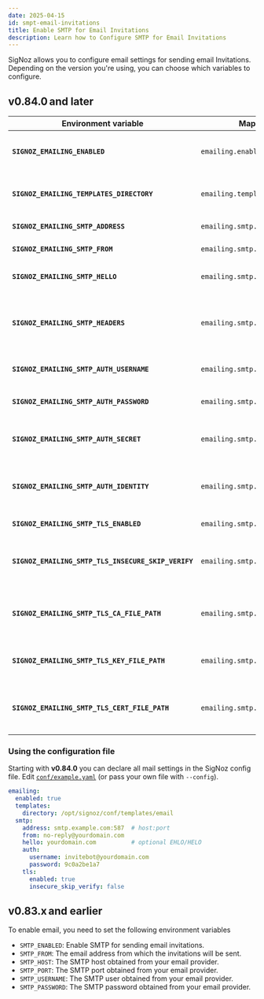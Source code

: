 ```yaml
---
date: 2025-04-15
id: smpt-email-invitations
title: Enable SMTP for Email Invitations
description: Learn how to Configure SMTP for Email Invitations
---
```


SigNoz allows you to configure email settings for sending email Invitations. Depending on the version you're using, you can choose which variables to configure.


## v0.84.0 and later

| Environment variable                                | Maps to config field                     | Description                                                                                  |
| --------------------------------------------------- | ---------------------------------------- | -------------------------------------------------------------------------------------------- |
| **`SIGNOZ_EMAILING_ENABLED`**                       | `emailing.enabled`                       | Enable or disable all outbound email                                                         |
| **`SIGNOZ_EMAILING_TEMPLATES_DIRECTORY`**           | `emailing.templates.directory`           | Folder that holds HTML / text templates                                                      |
| **`SIGNOZ_EMAILING_SMTP_ADDRESS`**                  | `emailing.smtp.address`                  | SMTP host and port                                                                           |
| **`SIGNOZ_EMAILING_SMTP_FROM`**                     | `emailing.smtp.from`                     | Sender address                                                                               |
| **`SIGNOZ_EMAILING_SMTP_HELLO`**                    | `emailing.smtp.hello`                    | EHLO/HELO domain (optional).                                                                 |
| **`SIGNOZ_EMAILING_SMTP_HEADERS`**                  | `emailing.smtp.headers`                  | Static headers — comma-separated `key:value` pairs                                           |
| **`SIGNOZ_EMAILING_SMTP_AUTH_USERNAME`**            | `emailing.smtp.auth.username`            | SMTP-AUTH user name.                                                                         |
| **`SIGNOZ_EMAILING_SMTP_AUTH_PASSWORD`**            | `emailing.smtp.auth.password`            | SMTP-AUTH password.                                                                          |
| **`SIGNOZ_EMAILING_SMTP_AUTH_SECRET`**              | `emailing.smtp.auth.secret`              | Secret for CRAM-MD5 or similar (rare).                                                       |
| **`SIGNOZ_EMAILING_SMTP_AUTH_IDENTITY`**            | `emailing.smtp.auth.identity`            | Identity string for some auth mechanisms (rare).                                             |
| **`SIGNOZ_EMAILING_SMTP_TLS_ENABLED`**              | `emailing.smtp.tls.enabled`              | `true` → use STARTTLS.                                                                       |
| **`SIGNOZ_EMAILING_SMTP_TLS_INSECURE_SKIP_VERIFY`** | `emailing.smtp.tls.insecure_skip_verify` | `true` → skip TLS cert verification (self-signed).                                           |
| **`SIGNOZ_EMAILING_SMTP_TLS_CA_FILE_PATH`**         | `emailing.smtp.tls.ca_file_path`         | Path to custom CA bundle inside container.                                                   |
| **`SIGNOZ_EMAILING_SMTP_TLS_KEY_FILE_PATH`**        | `emailing.smtp.tls.key_file_path`        | Client key file for mutual TLS (optional).                                                   |
| **`SIGNOZ_EMAILING_SMTP_TLS_CERT_FILE_PATH`**       | `emailing.smtp.tls.cert_file_path`       | Client certificate for mutual TLS (optional).                                                |


### Using the configuration file

Starting with **v0.84.0** you can declare all mail settings in the SigNoz config file.  Edit [`conf/example.yaml`](https://github.com/SigNoz/signoz/blob/aaeffae1bd53a2f5f8b805dd7aef993b5cef10f2/conf/example.yaml) (or pass your own file with `--config`).

```yaml
emailing:
  enabled: true
  templates:
    directory: /opt/signoz/conf/templates/email
  smtp:
    address: smtp.example.com:587  # host:port
    from: no-reply@yourdomain.com
    hello: yourdomain.com          # optional EHLO/HELO
    auth:
      username: invitebot@yourdomain.com
      password: 9c0a2be1a7
    tls:
      enabled: true
      insecure_skip_verify: false
```

## v0.83.x and earlier

To enable email, you need to set the following environment variables

- `SMTP_ENABLED`: Enable SMTP for sending email invitations.
- `SMTP_FROM`: The email address from which the invitations will be sent.
- `SMTP_HOST`: The SMTP host obtained from your email provider.
- `SMTP_PORT`: The SMTP port obtained from your email provider.
- `SMTP_USERNAME`: The SMTP user obtained from your email provider.
- `SMTP_PASSWORD`: The SMTP password obtained from your email provider.
